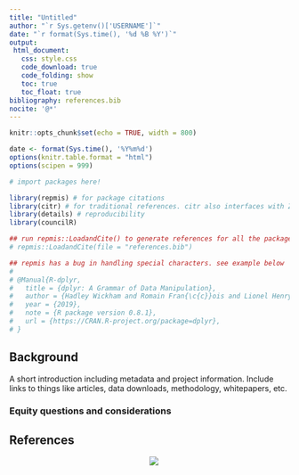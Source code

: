 ```yaml
---
title: "Untitled"
author: "`r Sys.getenv()['USERNAME']`"
date: "`r format(Sys.time(), '%d %B %Y')`"
output: 
 html_document: 
   css: style.css
   code_download: true
   code_folding: show
   toc: true
   toc_float: true
bibliography: references.bib
nocite: '@*'
---
```


```r
knitr::opts_chunk$set(echo = TRUE, width = 800)

date <- format(Sys.time(), '%Y%m%d')
options(knitr.table.format = "html")
options(scipen = 999)

# import packages here!

library(repmis) # for package citations
library(citr) # for traditional references. citr also interfaces with Zotero
library(details) # reproducibility 
library(councilR)

## run repmis::LoadandCite() to generate references for all the packages in the environment -----
# repmis::LoadandCite(file = "references.bib")

## repmis has a bug in handling special characters. see example below
#
# @Manual{R-dplyr,
#   title = {dplyr: A Grammar of Data Manipulation},
#   author = {Hadley Wickham and Romain Fran{\c{c}}ois and Lionel Henry and Kirill M{\"{u}}ller},
#   year = {2019},
#   note = {R package version 0.8.1},
#   url = {https://CRAN.R-project.org/package=dplyr},
# }
```

## Background  

A short introduction including metadata and project information. Include links to things like articles, data downloads, methodology, whitepapers, etc. 


### Equity questions and considerations  


## References  


<a href="https://metrocouncil.org" target="_blank"><img src="logo.png" style="margin-left: 50%;margin-right: 50%;"><div></div></a>

